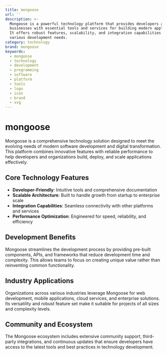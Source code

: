 ```yaml
---
title: mongoose
url: ''
description: >-
  Mongoose is a powerful technology platform that provides developers and
  businesses with essential tools and services for building modern applications.
  It offers robust features, scalability, and integration capabilities for
  various development needs.
category: technology
brand: mongoose
keywords:
  - mongoose
  - technology
  - development
  - programming
  - software
  - platform
  - tools
  - logo
  - icon
  - brand
  - svg
---
```


# mongoose

Mongoose is a comprehensive technology solution designed to meet the evolving needs of modern software development and digital transformation. This platform combines innovative features with reliable performance to help developers and organizations build, deploy, and scale applications effectively.

## Core Technology Features

- **Developer-Friendly**: Intuitive tools and comprehensive documentation
- **Scalable Architecture**: Built to handle growth from startup to enterprise scale
- **Integration Capabilities**: Seamless connectivity with other platforms and services
- **Performance Optimization**: Engineered for speed, reliability, and efficiency

## Development Benefits

Mongoose streamlines the development process by providing pre-built components, APIs, and frameworks that reduce development time and complexity. This allows teams to focus on creating unique value rather than reinventing common functionality.

## Industry Applications

Organizations across various industries leverage Mongoose for web development, mobile applications, cloud services, and enterprise solutions. Its versatility and robust feature set make it suitable for projects of all sizes and complexity levels.

## Community and Ecosystem

The Mongoose ecosystem includes extensive community support, third-party integrations, and continuous updates that ensure developers have access to the latest tools and best practices in technology development.

